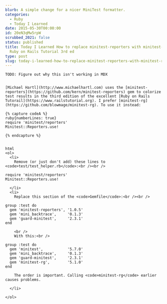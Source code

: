 ```yaml
---
blurb: A simple change for a nicer MiniTest formatter.
categories:
  - Ruby
  - Today I Learned
date: 2015-05-30T00:00:00
id: 20eN3qMw5rpW
scrubbed_2021: false
status: published
title: Today I Learned How to replace minitest-reporters with minitest-rg in the
  Ruby on Rails Tutorial 3rd ed
type: post
slug: today-i-learned-how-to-replace-minitest-reporters-with-minitest-rg-in-the-ruby-on-rails-tutorial-3rd-ed--20en3qmw5rpw
---
```


```
TODO: Figure out why this isn't working in MDX


[Michael Hartl](http://www.michaelhartl.com) uses the [minitest-reporters](https://github.com/kern/minitest-reporters) gem to colorize test results in the third edition of the excellent [Ruby on Rails Tutorail](https://www.railstutorial.org). I prefer [minitest-rg](https://github.com/blowmage/minitest-rg). To use it instead:

{% capture codeA %}
ruby{numberLines: true}
require 'minitest/reporters'
Minitest::Reporters.use!

{% endcapture %}


html
<ol>
  <li>
    Remove (or just don't add) these lines to <code>test/test_helper.rb</code>:<br /><br />

require 'minitest/reporters'
Minitest::Reporters.use!

  </li>
  <li>
    Replace this section of the <code>Gemfile</code>:<br /><br />

group :test do
  gem 'minitest-reporters', '1.0.5'
  gem 'mini_backtrace',     '0.1.3'
  gem 'guard-minitest',     '2.3.1'
end

    <br />
    With this:<br />

group :test do
  gem 'minitest',           '5.7.0'
  gem 'mini_backtrace',     '0.1.3'
  gem 'guard-minitest',     '2.3.1'
  gem 'minitest-rg',        '5.1.0'
end

    The order is important. Calling <code>minitest-rg</code> earlier causes problems. 

  </li>
           
</ol>
```